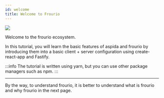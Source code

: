 ```yaml
---
id: welcome
title: Welcome to Frourio
---
```


<div style={{ textAlign: 'center', padding: '16px' }}>
  <img src="/images/logo.svg" style={{ width: 300 }} />
</div>

Welcome to the frourio ecosystem.

In this tutorial, you will learn the basic features of aspida and frourio by introducing them into a basic client + server configuration using create-react-app and Fastify.

:::info
The tutorial is written using yarn, but you can use other package managers such as npm.
:::

---

By the way, to understand frourio, it is better to understand what is frourio and why frourio in the next page.
